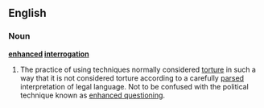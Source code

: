 {{wikipedia}}
==English==
===Noun===
'''[[enhanced]] [[interrogation]]'''
#{{US|politics}} The practice of using techniques normally considered [[torture]] in such a way that it is not considered torture according to a carefully [[parsed]] interpretation of legal language. Not to be confused with the political technique known as [[enhanced questioning]].